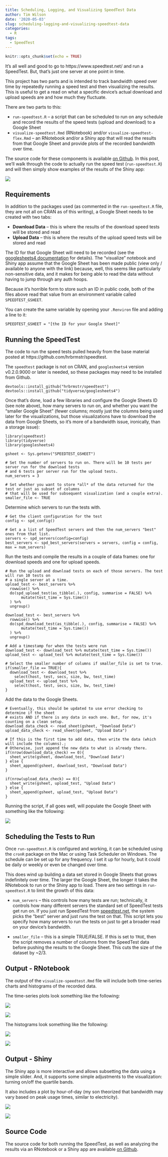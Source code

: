 ```yaml
---
title: Scheduling, Logging, and Visualizing SpeedTest Data
author: Tim Wilson
date: '2020-05-03'
slug: scheduling-logging-and-visualizing-speedtest-data
categories:
  - R
tags:
  - SpeedTest
---
```


```r
knitr::opts_chunk$set(echo = TRUE)
```

It's all well and good to go to https://www.speedtest.net/ and run a SpeedTest. But, that's just one server at one point in time. 

This project has two parts and is intended to track bandwidth speed over time by repeatedly running a speed test and then visualizing the results. This is useful to get a read on what a specific device's actual download and upload speeds are and how much they fluctuate.

There are two parts to this:

* `run-speedtest.R` -- a script that can be scheduled to run on any schedule and record the results of the speed tests (upload and download) to a Google Sheet
* `visualize-speedtest.Rmd` (RNotebook) and/or `visualize-speedtest-flex.Rmd` -- an RNotebook and/or a Shiny app that will read the results from that Google Sheet and provide plots of the recorded bandwidth over time.

The source code for these components is available [on Github](https://github.com/gilliganondata/speedtest-log). In this post, we'll walk through the code to actually run the speed test (`run-speedtest.R`) and will then simply show examples of the results of the Shiny app:

![](/post/post_images/shiny-download.png)

## Requirements

In addition to the packages used (as commented in the `run-speedtest.R` file, they are not all on CRAN as of this writing), a Google Sheet needs to be created with two tabs:

* **Download Data** -- this is where the results of the download speed tests will be stored and read
* **Upload Data** -- this is where the results of the upload speed tests will be stored and read

The ID for that Google Sheet will need to be recorded (see the [googlesheets4 documentation](https://googlesheets4.tidyverse.org/) for details). The "visualize" notebook and Shiny app assume that the Google Sheet has been made public (view only / available to anyone with the link) because, well, this seems like particularly non-sensitive data, and it makes for being able to read the data without having to jump through any auth hoops.

Because it's horrible form to store such an ID in public code, both of the files above read that value from an environment variable called `SPEEDTEST_GSHEET`.

You can create the same variable by opening your `.Renviron` file and adding a line to it:

`SPEEDTEST_GSHEET = "[the ID for your Google Sheet]"`

## Running the SpeedTest

The code to run the speed tests pulled heavily from the base material posted at https://github.com/hrbrmstr/speedtest.

The `speedtest` package is not on CRAN, and `googlesheets4` version v0.2.0.9000 or later is needed, so these packages may need to be installed from Github.

```
devtools::install_github("hrbrmstr/speedtest")
devtools::install_github("tidyverse/googlesheets4")
```
Once that's done, load a few libraries and configure the Google Sheets ID (see note above), how many servers to run on, and whether you want the "smaller Google Sheet" (fewer columns; mostly just the columns being used later for the visualizations, but those visualizations have to download the data from Google Sheets, so it's more of a bandwidth issue, ironically, than a storage issue):

```
library(speedtest)
library(tidyverse)
library(googlesheets4)

gsheet <- Sys.getenv("SPEEDTEST_GSHEET")

# Set the number of servers to run on. There will be 10 tests per server run for the download tests
# and 6 tests per server run for the upload tests. 
num_servers = 3

# Set whether you want to store *all* of the data returned for the test or just as subset of columns
# that will be used for subsequent visualization (and a couple extra). 
smaller_file <- TRUE

```

Determine which servers to run the tests with.

```
# Get the client configuration for the test
config <- spd_config()

# Get a a list of SpeedTest servers and then the num_servers "best" ones from that list.
servers <- spd_servers(config=config) 
best_servers <- spd_best_servers(servers = servers, config = config, max = num_servers)
```

Run the tests and compile the results in a couple of data frames: one for download speeds and one for upload speeds.

```
# Run the upload and download tests on each of those servers. The test will run 10 tests on
# a single server at a time. 
upload_test <- best_servers %>%
  rowwise() %>%
  do(spd_upload_test(as_tibble(.), config, summarise = FALSE) %>%
       mutate(test_time = Sys.time())
  ) %>%
  ungroup()

download_test <- best_servers %>%
  rowwise() %>%
  do(spd_download_test(as_tibble(.), config, summarise = FALSE) %>%
       mutate(test_time = Sys.time())
  ) %>%
  ungroup()

# Add a timestamp for when the tests were run
download_test <- download_test %>% mutate(test_time = Sys.time())
upload_test <- upload_test %>% mutate(test_time = Sys.time())

# Select the smaller number of columns if smaller_file is set to true.
if(smaller_file == TRUE){
  download_test <- download_test %>% 
    select(host, test, secs, size, bw, test_time)
  upload_test <- upload_test %>% 
    select(host, test, secs, size, bw, test_time)
}

```

Add the data to the Google Sheets.

```
# Eventually, this should be updated to use error checking to determine if the sheet
# exists AND if there is any data in each one. But, for now, it's counting on a clean setup.
download_data_check <- read_sheet(gsheet, "Download Data")
upload_data_check <- read_sheet(gsheet, "Upload Data")

# If this is the first time to add data, then write the data (which will include the columns).; 
# Otherwise, just append the new data to what is already there.
if(nrow(download_data_check) == 0){
  sheet_write(gsheet, download_test, "Download Data")
} else {
  sheet_append(gsheet, download_test, "Download Data")
}

if(nrow(upload_data_check) == 0){
  sheet_write(gsheet, upload_test, "Upload Data")
} else {
  sheet_append(gsheet, upload_test, "Upload Data")
}
```

Running the script, if all goes well, will populate the Google Sheet with something like the following:

![](/post/post_images/speedtest_google_sheet.png)

## Scheduling the Tests to Run

Once `run-speedtest.R` is configured and working, it can be scheduled using the `cronR` package on the Mac or using Task Scheduler on Windows. The schedule can be set up for any frequency. I set it up for hourly, but it could be daily or weekly or even be changed over time.

This does wind up building a data set stored in Google Sheets that grows indefinitely over time. The larger the Google Sheet, the longer it takes the RNotebook to run or the Shiny app to load. There are two settings in `run-speedtest.R` to limit the growth of this data:

* `num_servers` -- this controls how many tests are run; technically, it controls how many different servers the standard set of SpeedTest tests get run on. If you just run SpeedTest from [speedtest.net](https://www.speedtest.net/), the system picks the "best" server and just runs the test on that. This script lets you specify how many servers to run the tests on just to get a broader read on your device's bandwidth.

* `smaller_file` -- this is a simple TRUE/FALSE. If this is set to `TRUE`, then the script removes a number of columns from the SpeedTest data before pushing the results to the Google Sheet. This cuts the size of the dataset by ~2/3.

## Output - RNotebook

The output of the `visualize-speedtest.Rmd` file will include both time-series charts and histograms of the recorded data.

The time-series plots look something like the following:

![](/post/post_images/download_ex.png)

![](/post/post_images/upload_ex.png)

The histograms look something like the following:

![](/post/post_images/download_hist_ex.png)

![](/post/post_images/upload_hist_ex.png)

## Output - Shiny

The Shiny app is more interactive and allows subsetting the data using a simple slider. And, it supports some simple adjustments to the visualization: turning on/off the quartile bands.

It also includes a plot by hour-of-day (my son theorized that bandwidth may vary based on peak usage times, similar to electricity).

![](/post/post_images/shiny-download.png)

![](/post/post_images/shiny-upload.png)

## Source Code

The source code for both running the SpeedTest, as well as analyzing the results via an RNotebook or a Shiny app are available [on Github](https://github.com/gilliganondata/speedtest-log).